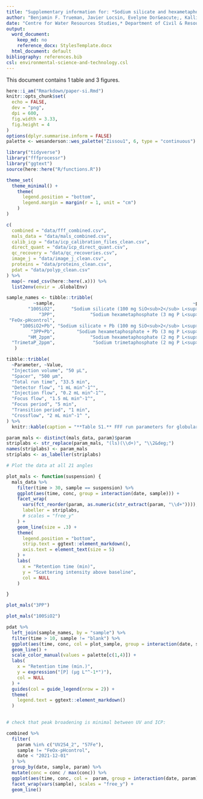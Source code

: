 ```yaml
---
title: "Supplementary information for: *Sodium silicate and hexametaphosphate promote the release of (oxyhydr)oxide nanoparticles from corroding iron*"
author: "Benjamin F. Trueman, Javier Locsin, Evelyne Dor&eacute;, Kalli Hood, and Graham A. Gagnon"
date: "Centre for Water Resources Studies,* Department of Civil & Resource Engineering, Dalhousie University, 1360 Barrington St., Halifax, Nova Scotia, Canada B3H 4R2  \n&nbsp;   \n&nbsp;*Corresponding author  \n&nbsp;E-mail: benjamin.trueman@dal.ca    \n&nbsp;Tel:902.494.6070  \n&nbsp;Fax: 902.494.3105"
output:
  word_document:
    keep_md: no
    reference_docx: StylesTemplate.docx
  html_document: default
bibliography: references.bib
csl: environmental-science-and-technology.csl
---
```


This document contains 1 table and 3 figures.  

```r
here::i_am("Rmarkdown/paper-si.Rmd")
knitr::opts_chunk$set(
  echo = FALSE,
  dev = "png",
  dpi = 600,
  fig.width = 3.33,
  fig.height = 4
)
options(dplyr.summarise.inform = FALSE)
palette <- wesanderson::wes_palette("Zissou1", 6, type = "continuous")
```

```r
library("tidyverse")
library("fffprocessr")
library("ggtext")
source(here::here("R/functions.R"))
```

```r
theme_set(
  theme_minimal() + 
    theme(
      legend.position = "bottom",
      legend.margin = margin(r = 1, unit = "cm")
    )
)
```

```r

c(
  combined = "data/fff_combined.csv",
  mals_data = "data/mals_combined.csv",
  calib_icp = "data/icp_calibration_files_clean.csv",
  direct_quant = "data/icp_direct_quant.csv",
  qc_recovery = "data/qc_recoveries.csv",
  image_j = "data/image_j_clean.csv",
  proteins = "data/proteins_clean.csv",
  pdat = "data/polyp_clean.csv"
) %>% 
  map(~ read_csv(here::here(.x))) %>% 
  list2env(envir = .GlobalEnv)

```

```r

sample_names <- tibble::tribble(
          ~sample,                                                   ~plot_sample,
        "100SiO2",      "Sodium silicate (100 mg SiO<sub>2</sub> L<sup>-1</sup>)",
            "3PP",             "Sodium hexametaphosphate (3 mg P L<sup>-1</sup>)",
 "FeOx-pHcontrol",                                                      "Control",
     "100SiO2+Pb", "Sodium silicate + Pb (100 mg SiO<sub>2</sub> L<sup>-1</sup>)",
         "3PP+Pb",        "Sodium hexametaphosphate + Pb (3 mg P L<sup>-1</sup>)",
        "HM_2ppm",             "Sodium hexametaphosphate (2 mg P L<sup>-1</sup>)",
  "TrimetaP_2ppm",              "Sodium trimetaphosphate (2 mg P L<sup>-1</sup>)"
   )

```

```r
tibble::tribble(
  ~Parameter, ~Value,
  "Injection volume", "50 µL",
  "Spacer", "500 µm",
  "Total run time", "33.5 min",
  "Detector flow", "1 mL min^-1^",
  "Injection flow", "0.2 mL min^-1^",
  "Focus flow", "1.5 mL min^-1^",
  "Focus period", "5 min",
  "Transition period", "1 min",
  "Crossflow", "2 mL min^-1^ ",
) %>% 
  knitr::kable(caption = "**Table S1.** FFF run parameters for globular protein standards.")
```

```r

param_mals <- distinct(mals_data, param)$param
striplabs <- str_replace(param_mals, "(ls)(\\d+)", "\\2&deg;")
names(striplabs) <- param_mals
striplabs <- as_labeller(striplabs)

# Plot the data at all 21 angles

plot_mals <- function(suspension) {
  mals_data %>% 
    filter(time > 30, sample == suspension) %>% 
    ggplot(aes(time, conc, group = interaction(date, sample))) + 
    facet_wrap(
      vars(fct_reorder(param, as.numeric(str_extract(param, "\\d+")))),
      labeller = striplabs,
      # scales = "free_y"
    ) + 
    geom_line(size = .3) + 
    theme(
      legend.position = "bottom",
      strip.text = ggtext::element_markdown(),
      axis.text = element_text(size = 5)
    ) +
    labs(
      x = "Retention time (min)",
      y = "Scattering intensity above baseline",
      col = NULL
    )

}

plot_mals("3PP")

```

```r
plot_mals("100SiO2")
```

```r

pdat %>%
  left_join(sample_names, by = "sample") %>% 
  filter(time > 10, sample != "blank") %>% 
  ggplot(aes(time, conc, col = plot_sample, group = interaction(date, sample))) + 
  geom_line() + 
  scale_color_manual(values = palette[c(1,4)]) +
  labs(
    x = "Retention time (min.)",
    y = expression("[P] (µg L"^-1*")"),
    col = NULL
  ) + 
  guides(col = guide_legend(nrow = 2)) +
  theme(
    legend.text = ggtext::element_markdown()
  )
  
```

```r

# check that peak broadening is minimal between UV and ICP:

combined %>% 
  filter(
    param %in% c("UV254_2", "57Fe"),
    sample != "FeOx-pHcontrol",
    date < "2021-12-01"
  ) %>% 
  group_by(date, sample, param) %>% 
  mutate(conc = conc / max(conc)) %>% 
  ggplot(aes(time, conc, col =  param, group = interaction(date, param))) + 
  facet_wrap(vars(sample), scales = "free_y") +
  geom_line()

```